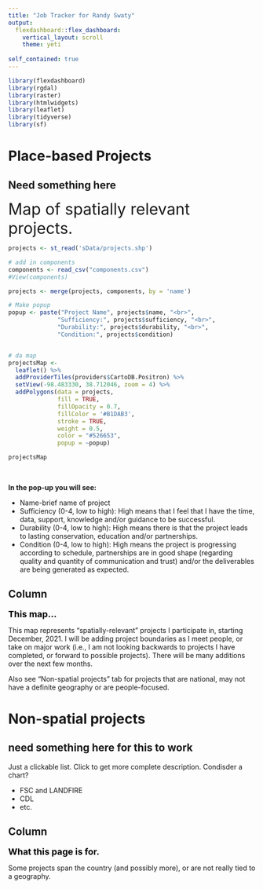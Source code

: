 ```yaml
---
title: "Job Tracker for Randy Swaty"
output: 
  flexdashboard::flex_dashboard:
    vertical_layout: scroll
    theme: yeti
    
self_contained: true
---
```


```r
library(flexdashboard)
library(rgdal)
library(raster)
library(htmlwidgets)
library(leaflet)
library(tidyverse)
library(sf)
```



Place-based Projects
========================================================

##  Need something here

<font size="6"> Map of spatially relevant projects. </font>


```r
projects <- st_read('sData/projects.shp')

# add in components
components <- read_csv("components.csv")
#View(components)

projects <- merge(projects, components, by = 'name')
```

```r


# Make popup
popup <- paste("Project Name", projects$name, "<br>",
              "Sufficiency:", projects$sufficiency, "<br>",
              "Durability:", projects$durability, "<br>",
              "Condition:", projects$condition)


# da map
projectsMap <-
  leaflet() %>%
  addProviderTiles(providers$CartoDB.Positron) %>%
  setView(-98.483330, 38.712046, zoom = 4) %>%  
  addPolygons(data = projects, 
              fill = TRUE, 
              fillOpacity = 0.7,
              fillColor = '#B1DAB3',
              stroke = TRUE, 
              weight = 0.5,
              color = "#526653",
              popup = ~popup)

projectsMap
```
  
<br>

**In the pop-up you will see:**

* Name-brief name of project
* Sufficiency (0-4, low to high): High means that I feel that I have the time, data, support, knowledge and/or guidance to be successful. 
* Durability (0-4, low to high): High means there is that the project leads to lasting conservation, education and/or partnerships.
* Condition (0-4, low to high): High means the project is progressing according to schedule, partnerships are in good shape (regarding quality and quantity of communication and trust) and/or the deliverables are being generated as expected. 


Column {.sidebar}
-----------------------------------------------------------------------
<b><font  size="4em" color="#000000">This map...</font></b>  

This map represents "spatially-relevant" projects I participate in, starting December, 2021.  I will be adding project boundaries as I meet people, or take on major work (i.e., I am not looking backwards to projects I have completed, or forward to possible projects).  There will be many additions over the next few months.

Also see "Non-spatial projects" tab for projects that are national, may not have a definite geography or are people-focused.  





Non-spatial projects
========================================================

## need something here for this to work

Just a clickable list.  Click to get more complete description.  Condisder a chart?

* FSC and LANDFIRE
* CDL
* etc.

Column {.sidebar}
-----------------------------------------------------------------------
<b><font  size="4em" color="#000000">What this page is for.</font></b>  

Some projects span the country (and possibly more), or are not really tied to a geography.
